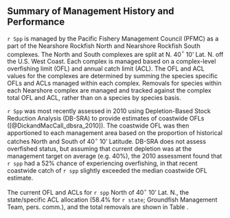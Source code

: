 ## Summary of Management History and Performance

`r Spp` is managed by the Pacific Fishery Management Council (PFMC) as a part of the Nearshore Rockfish North and Nearshore Rockfish South complexes. The North and South complexes are split at N. 40$^\circ$ 10' Lat. N. off the U.S. West Coast. Each complex is managed based on a complex-level overfishing limit (OFL) and annual catch limit (ACL). The OFL and ACL values for the complexes are determined by summing the species specific OFLs and ACLs managed within each complex. Removals for species within each Nearshore complex are managed and tracked against the complex total OFL and ACL, rather than on a species by species basis.

`r Spp` was most recently assessed in 2010 using Depletion-Based Stock Reduction Analysis (DB-SRA) to provide estimates of coastwide OFLs ([@DickandMacCall_dbsra_2010]). The coastwide OFL was then apportioned to each management area based on the proportion of historical catches North and South of 40$^\circ$ 10' Latitude. DB-SRA does not assess overfished status, but assuming that current depletion was at the management target on average (e.g. 40%), the 2010 assessment found that `r spp` had a 52% chance of experiencing overfishing, in that recent coastwide catch of `r spp` slightly exceeded the median coastwide OFL estimate. 

The current OFL and ACLs for `r spp` North of 40$^\circ$ 10' Lat. N., the state/specific ACL allocation (58.4% for `r state`; Groundfish Management Team, pers. comm.), and the total removals are shown in Table \ref{tab:ofl}.
